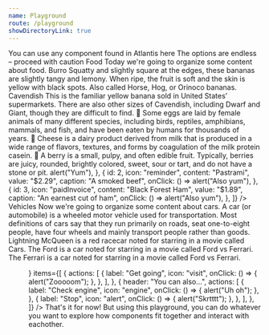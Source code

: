 ```yaml
---
name: Playground
route: /playground
showDirectoryLink: true
---
```



<Playground>
  <Page
    title="Component playground"
    subtitle="A place for exploration"
    intro="The component playground is a space where you can combine any Atlantis components to rapidly prototype interfaces and layouts."
  >
    <Content spacing="large">
      <Content spacing="small">
        <Banner type="notice" dismissible>
          You can use any component found in Atlantis here
        </Banner>
        <Banner type="warning" dismissible>
          The options are endless – proceed with caution
        </Banner>
      </Content>
      <Content>
        <ProgressBar currentStep={1} totalSteps={3} />
        <Heading level={2}>Food</Heading>
        <Text>Today we're going to organize some content about food.</Text>
        <Card title="Bananas">
          <Content>
            <Heading level={4}>Burro</Heading>
            <Text>
              Squatty and slightly square at the edges, these bananas are
              slightly tangy and lemony. When ripe, the fruit is soft and the
              skin is yellow with black spots. Also called Horse, Hog, or
              Orinoco bananas.
            </Text>
            <Heading level={4}>Cavendish</Heading>
            <Text>
              This is the familiar yellow banana sold in United States’
              supermarkets. There are also other sizes of Cavendish, including
              Dwarf and Giant, though they are difficult to find.
            </Text>
          </Content>
        </Card>
        <Card title="Snacks">
          <Tabs>
            <Tab label="Eggs">
              <Text>
                🍳 Some eggs are laid by female animals of many different
                species, including birds, reptiles, amphibians, mammals, and
                fish, and have been eaten by humans for thousands of years.
              </Text>
            </Tab>
            <Tab label="Cheese">
              <Text>
                🧀 Cheese is a dairy product derived from milk that is produced
                in a wide range of flavors, textures, and forms by coagulation
                of the milk protein casein.
              </Text>
            </Tab>
            <Tab label="Berries">
              <Text>
                🍓 A berry is a small, pulpy, and often edible fruit. Typically,
                berries are juicy, rounded, brightly colored, sweet, sour or
                tart, and do not have a stone or pit.
              </Text>
            </Tab>
          </Tabs>
        </Card>
        <Card title="Deli meats">
          <List
            items={[
              {
                id: 1,
                icon: "alert",
                iconColor: "orange",
                content: "Prosciutto",
                value: "$3.99",
                caption: "A salted pork",
                onClick: () => alert("Yum"),
              },
              {
                id: 2,
                icon: "reminder",
                content: "Pastrami",
                value: "$2.29",
                caption: "A smoked beef",
                onClick: () => alert("Also yum"),
              },
              {
                id: 3,
                icon: "paidInvoice",
                content: "Black Forest Ham",
                value: "$1.89",
                caption: "An earnest cut of ham",
                onClick: () => alert("Also yum"),
              },
            ]}
          />
        </Card>
      </Content>
      <Divider />
      <Content>
        <ProgressBar currentStep={2} totalSteps={3} />
        <Heading level={2}>Vehicles</Heading>
        <Text>Now we're going to organize some content about cars.</Text>
        <Card title="Let's define cars">
          <Content>
            <Text>
              A car (or automobile) is a wheeled motor vehicle used for
              transportation. Most definitions of cars say that they run
              primarily on roads, seat one-to-eight people, have four wheels and
              mainly transport people rather than goods.
            </Text>
          </Content>
        </Card>
        <Card title="Notable cars">
          <Content spacing="small">
            <Disclosure title="Lightning McQueen">
              <Content>
                <Text>
                  Lightning McQueen is a red racecar noted for starring in a
                  movie called Cars.
                </Text>
              </Content>
            </Disclosure>
            <Disclosure title="Ford">
              <Content>
                <Text>
                  The Ford is a car noted for starring in a movie called Ford vs
                  Ferrari.
                </Text>
              </Content>
            </Disclosure>
            <Disclosure title="Ferrari">
              <Content>
                <Text>
                  The Ferrari is a car noted for starring in a movie called Ford
                  vs Ferrari.
                </Text>
              </Content>
            </Disclosure>
          </Content>
        </Card>
        <Menu
          activator={<Button type="secondary" fullWidth label="Car Menu" />}
          items={[
            {
              actions: [
                {
                  label: "Get going",
                  icon: "visit",
                  onClick: () => {
                    alert("Zooooom");
                  },
                },
              ],
            },
            {
              header: "You can also...",
              actions: [
                {
                  label: "Check engine",
                  icon: "engine",
                  onClick: () => {
                    alert("Uh oh");
                  },
                },
                {
                  label: "Stop",
                  icon: "alert",
                  onClick: () => {
                    alert("Skrtttt");
                  },
                },
              ],
            },
          ]}
        />
      </Content>
      <Divider />
      <Content>
        <ProgressBar currentStep={3} totalSteps={3} />
        <Heading level={2}>That's it for now!</Heading>
        <Text>
          But using this playground, you can do whatever you want to explore how
          components fit together and interact with eachother.
        </Text>
      </Content>
    </Content>
  </Page>
</Playground>
